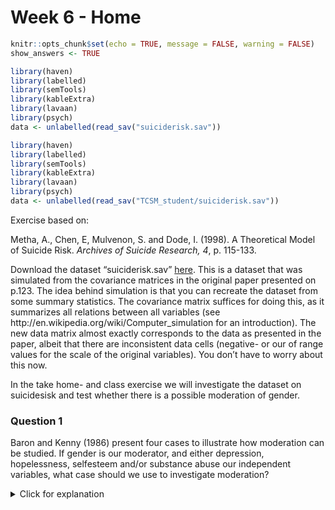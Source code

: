 # Week 6 - Home

```r
knitr::opts_chunk$set(echo = TRUE, message = FALSE, warning = FALSE)
show_answers <- TRUE
```
```r
library(haven)
library(labelled)
library(semTools)
library(kableExtra)
library(lavaan)
library(psych)
data <- unlabelled(read_sav("suiciderisk.sav"))
```
```r
library(haven)
library(labelled)
library(semTools)
library(kableExtra)
library(lavaan)
library(psych)
data <- unlabelled(read_sav("TCSM_student/suiciderisk.sav"))
```

Exercise based on: 

Metha, A., Chen, E, Mulvenon, S. and Dode, I. (1998). A Theoretical Model of Suicide Risk. *Archives of Suicide Research, 4*, p.  115-133.

Download the dataset “suiciderisk.sav”  [here](https://github.com/cjvanlissa/TCSM_student). This is a dataset that was simulated from the covariance matrices in the original paper presented on p.123. The idea behind simulation is that you can recreate the dataset from some summary statistics. The covariance matrix suffices for doing this, as it summarizes all relations between all variables (see http://en.wikipedia.org/wiki/Computer_simulation for an introduction).
The new data matrix almost exactly corresponds to the data as presented in the paper, albeit that there are inconsistent data cells (negative- or our of range values for the scale of the original variables). You don’t have to worry about this now.

In the take home- and class exercise we will investigate the dataset on suicidesisk and test whether there is a possible moderation of gender.

### Question 1

Baron and Kenny (1986) present four cases to illustrate how moderation can be studied. If gender is our moderator, and either depression, hopelessness, selfesteem and/or substance abuse our independent variables, what case should we use to investigate moderation?

<details>
  <summary>Click for explanation</summary>
Case 2: dichotomous moderator, continuous independent variables
\details

### Question 2

First, run bivariate correlations of all continuous independent variables with suicide risk. Do you think it is useful to investigate these predictors? What if one one the correlations is non-significant. Is it then still useful to study moderation?

*Note: You can obtain correlations using* `cor()` *or* `psych::corr.test()`

<details>
  <summary>Click for explanation</summary>
A basic correlation matrix for the first 5 variables:

```r
cor(data[, 1:5])
```

A correlation table with p-values can be obtained using the `psych::corr.test()` function:

```r
library(psych)
corr.test(data[, 1:5])
```
Yes, correlations are similar to those in paper, and are all significant. Even when correlations are n.s., it is still useful to investigate moderation: there might be a suppression effect
\details
 
### Question 3

Examine the relationships between suicide risk and the four continuous predictors visually. What do you think about the relations?

<details>
  <summary>Click for explanation</summary>

#### A psych solution

The package `psych' contains a function to help us visually check assumptions, such as linearity:

```r
pairs.panels(data[, 1:5], 
             density = TRUE, # show density plots
             ellipses = TRUE # show correlation ellipses
             )
```

#### Ggplot to build plots

In this case, psych is easier. But generally, we can make any plot we want using `ggplot2`. In ggplot, we add one plot element at a time. Here is an example for one variable:

```r
library(ggplot2)
ggplot(data, aes(x = subabuse, y = suirisk)) +
  geom_point() +  # Add scatter
  geom_smooth() + # Add smooth trend
  theme_bw()      # Add black/white theme
```

You could also add a linear trend line:

```r
ggplot(data, aes(x = subabuse, y = suirisk)) +
  geom_point() +  # Add scatter
  geom_smooth() + # Add smooth trend
  theme_bw() +    # Add black/white theme
  # Add linear trend line (without confidence bound and red in color)
  geom_smooth(method = "lm", color = "red", se = FALSE)
```

This seems linear; you can check the other variables!
\details
 	 
### Question 4

Build the scatterplots again, but now map participants' gender to the colour of the dots and smooth line. Do your conclusions differ from question 3?

<details>
  <summary>Click for explanation</summary>

#### A psych solution

Again, `psych` has a standard solution for this situation:

```r
pairs.panels(data[, 1:5], bg = c("red", "blue")[data$gender], pch = 21)
```        

In ggplot, we can make the plots more detailed. We can map gender to the color of the dots and smooth line using `aes(colour = gender)`:

```r
ggplot(data, aes(x = subabuse, y = suirisk, colour = gender)) +
  geom_point() +  # Add scatter
  geom_smooth() + # Add smooth trend
  theme_bw()      # Add black/white theme
```

This seems linear; you can check the other variables! There are also some differences by gender, in range and steepness.
\details


### Question 5

Baron and Kenny (1986) note the correlational method (as we just used) has two serious deficiencies. We can investigate only one of them. Which? Please investigate whether this potential problem exists for the moderator gender.

*Note: Use* `psych::describeBy()` *or* `car::leveneTest`

<details>
  <summary>Click for explanation</summary>

The variances might not be equal for all levels of gender. We can do a preliminary investigation using `describeBy`; a version of the `describe` that splits the data by group.

```r
library(psych)
describeBy(data[, 1:5], group = data$gender)
```
```r
library(psych)
print(describeBy(data[, 1:5], group = data$gender))
```

The variances turn out to be roughly the same for most variables, but there is a large difference in the variance of nartotic substance use. Let's apply Levene's test, which lives in the `car` package:

```r
library(car)
leveneTest(y = data$subabuse, group = data$gender)
```

If we want a Levene's test for all five continuous variables, it can be helpful to **apply** the function to the 5 columns of data. The function `lapply()` applies a second function (`leveneTest()`) to every element of a list; in this case - the five columns. The argument `group` stays the same for each variable:

```r
lapply(data[1:5], leveneTest, group = data$gender)
```
\details

### Question 6

Baron and Kenny also state how this problem might be resolved by looking at regression coefficients. Run a multiple regression model, with suicide risk as dependent variable, and all 4 independent variables as predictors. Run this model separately for both genders. Do you find any differences in the regression coefficients? (unstandardized)

<details>
  <summary>Click for explanation</summary>
```r
 # In the lm() function, ~ . means: use all predictors
summary(lm(suirisk ~ ., data = data[data$gender == "females", 1:5]))
summary(lm(suirisk ~ ., data = data[data$gender == "males", 1:5]))
```
A small difference for substance use (.12 males, .06 females) and depression (.05 females, .115 males)? Other than that, they are similar.

\details

### Question 7

What do you think, does it make sense to study the moderating role of gender in a model that explains suicide risk?

<details>
  <summary>Click for explanation</summary>
Yes, all assumptions hold, so fine to do it.
\details

### Question 8

One way to study moderation (and this is something you might have done in an earlier statistics course), is to compute interaction terms of the moderator variable with the independent variables. R does this automatically, if you use the multiplication symbol `*` in your regression equation. 

Run a hierarchical regression analysis: Build two regression models, and include all independent variables and gender in the first model, and add the interaction terms in the second model. Then, compare the fit of the two models using `anova()` Do you find that the interaction variables explain part of the variance in suicide risk over and above that of the independent variables?


<details>
  <summary>Click for explanation</summary>
```r
reg_1 <- lm(suirisk ~ ., data)
summary(reg_1)
reg_2 <- lm(suirisk ~ gender * subabuse + gender * hopeless + gender * selfesteem + gender * depression, data)
summary(reg_2)

anova(reg_1, reg_2)
```
R2 goes from .20 to .22, so small difference. This difference is significant. The only significant interaction effect is gendermales:depression.

\details

### Question 9

Build a basic regression model in lavaan, see the figure below. You have built this model before. Compare your lavaan results to your earlier findings. What do you conclude?

![](week6home1.png)

<details>
  <summary>Click for explanation</summary>
  
```r
library(lavaan)
model <- "suirisk ~ subabuse + hopeless + selfesteem + depression + gender"
fit <- sem(model, data)
summary(fit)

library(semPlot)
semPaths(fit, whatLabels = "est", rotation = 2)
```

Same results, except for a small difference in the standard errors, that results from the fact we use Ordinary Least Squares (OLS)-estimation in R and Maximum Likelihood (ML) in lavaan. Apart from that, we can also estimate the correlations/covariances between the independent variables in lavaan, that we cannot estimate in R.
\details 

### Question 10

Do you have any idea why we find a Chi-square value of exactly 0.0?

<details>
  <summary>Click for explanation</summary>
There are no degrees of freedom (the model is identical to the saturated model) left. This means we want to estimate as many paths as there are sample moments. So, all covariances between variables are accounted for in the model, and there is no room for any deviation between our “model” and the data.
\details

### Question 11

Mehta et al (1998) state that the theory of suicide risk is more complicated than we so far modeled using regression models. The effects of self-esteem and depression are mediated through hopelessness, while depression also explains self-esteem. On page 117-118 they summarize their expectations about the effects in 6 hypotheses (H1 and H2a-e). Build a mediation model in lavaan based on these hypotheses. Leave gender out of the model for now. 

Run the model, and see whether the model fits by looking at the Chi-square(df), it’s p-value, CFI and RMSEA. In case your model does not fit, can you make it fit the data by making an alteration to the model? Note that your Chi-square values might differ slightly from those presented by Mehta et al (1998), because of data simulation procedures.

<details>
  <summary>Click for explanation</summary>
The model fits when a covariance is added between substance use and depression (see figure 1 in the article). Then, Chi-square(3) =9.4, p=.025 CFI=.992, RMSEA=.064. This is probably what Mehta et al. (1998) did as well, without showing us.
  
```r
model <- "
suirisk ~ hopeless + depression + subabuse
hopeless ~ depression + selfesteem
selfesteem ~ depression
subabuse ~~ depression
"

fit <- sem(model, data)
summary(fit, fit.measures = TRUE)
semPaths(fit, whatLabels = "est", rotation = 2)
```
\details
